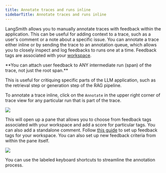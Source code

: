 ```yaml
---
title: Annotate traces and runs inline
sidebarTitle: Annotate traces and runs inline
---
```


LangSmith allows you to manually annotate traces with feedback within the application. This can be useful for adding context to a trace, such as a user's comment or a note about a specific issue.
You can annotate a trace either inline or by sending the trace to an annotation queue, which allows you to closely inspect and log feedbacks to runs one at a time.
Feedback tags are associated with your [workspace](/langsmith/administration-overview#workspaces).

<Note>
**You can attach user feedback to ANY intermediate run (span) of the trace, not just the root span.**

This is useful for critiquing specific parts of the LLM application, such as the retrieval step or generation step of the RAG pipeline.

</Note>

To annotate a trace inline, click on the `Annotate` in the upper right corner of trace view for any particular run that is part of the trace.

![](images/annotate-trace-inline.png)

This will open up a pane that allows you to choose from feedback tags associated with your workspace and add a score for particular tags. You can also add a standalone comment. Follow [this guide](./set-up-feedback-criteria) to set up feedback tags for your workspace.
You can also set up new feedback criteria from within the pane itself.

![](images/annotation-sidebar.png)

You can use the labeled keyboard shortcuts to streamline the annotation process.
